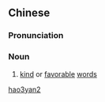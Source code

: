 ==Chinese==
{{zh-forms}}

===Pronunciation===
{{zh-pron
|m=hǎoyán
|cat=n
}}

===Noun===
{{zh-noun}}

# {{lb|zh|literary}} [[kind]] or [[favorable]] [[word]]s

[[Category:Mandarin literary terms|hao3yan2]]